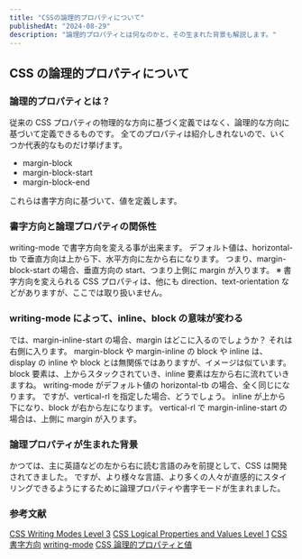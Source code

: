 ```yaml
---
title: "CSSの論理的プロパティについて"
publishedAt: "2024-08-29"
description: "論理的プロパティとは何なのかと、その生まれた背景も解説します。"
---
```


## CSS の論理的プロパティについて

### 論理的プロパティとは？

従来の CSS プロパティの物理的な方向に基づく定義ではなく、論理的な方向に基づいて定義できるものです。
全てのプロパティは紹介しきれないので、いくつか代表的なものだけ挙げます。

- margin-block
- margin-block-start
- margin-block-end

これらは書字方向に基づいて、値を定義します。

### 書字方向と論理プロパティの関係性

writing-mode で書字方向を変える事が出来ます。
デフォルト値は、horizontal-tb で垂直方向は上から下、水平方向に左から右になります。
つまり、margin-block-start の場合、垂直方向の start、つまり上側に margin が入ります。
※ 書字方向を変えられる CSS プロパティは、他にも direction、text-orientation などがありますが、ここでは取り扱いません。

### writing-mode によって、inline、block の意味が変わる

では、margin-inline-start の場合、margin はどこに入るのでしょうか？
それは右側に入ります。
margin-block や margin-inline の block や inline は、display の inline や block とは無関係ではありますが、イメージは似ています。
block 要素は、上からスタックされていき、inline 要素は左から右に流れていきますね。
writing-mode がデフォルト値の horizontal-tb の場合、全く同じになります。
ですが、vertical-rl を指定した場合、どうでしょう。
inline が上から下になり、block が右から左になります。
vertical-rl で margin-inline-start の場合は、上側に margin が入ります。

### 論理プロパティが生まれた背景

かつては、主に英語などの左から右に読む言語のみを前提として、CSS は開発されてきました。
ですが、より様々な言語、より多くの人々が直感的にスタイリングできるようにするために論理プロパティや書字モードが生まれました。

### 参考文献

[CSS Writing Modes Level 3](https://www.w3.org/TR/css-writing-modes-3/)
[CSS Logical Properties and Values Level 1](https://www.w3.org/TR/css-logical-1/)
[CSS 書字方向](https://developer.mozilla.org/ja/docs/Web/CSS/CSS_writing_modes)
[writing-mode](https://developer.mozilla.org/ja/docs/Web/CSS/writing-mode)
[CSS 論理的プロパティと値](https://developer.mozilla.org/ja/docs/Web/CSS/CSS_logical_properties_and_values)
